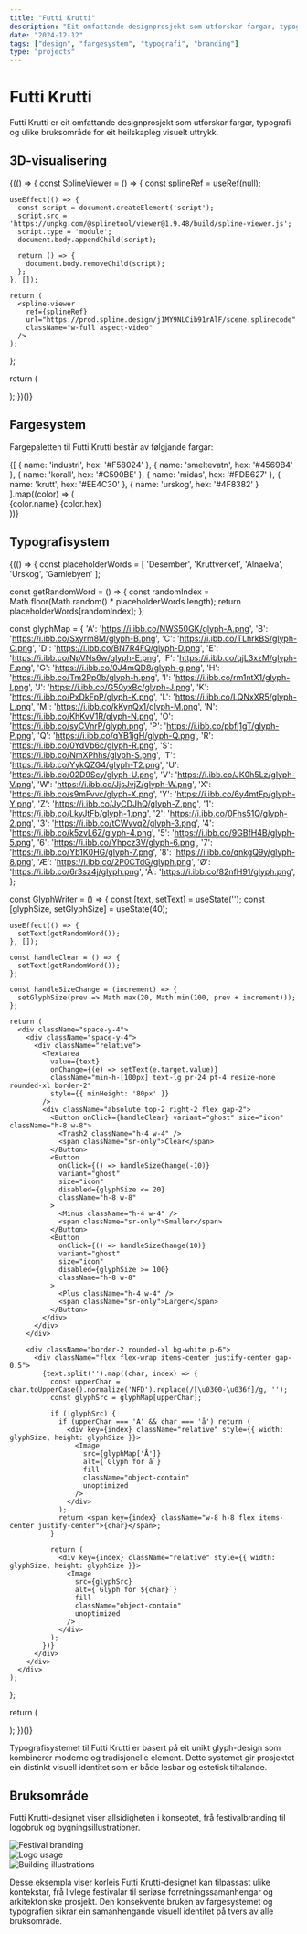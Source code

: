 ```yaml
---
title: "Futti Krutti"
description: "Eit omfattande designprosjekt som utforskar fargar, typografi og bruksområde"
date: "2024-12-12"
tags: ["design", "fargesystem", "typografi", "branding"]
type: "projects"
---
```




# Futti Krutti

Futti Krutti er eit omfattande designprosjekt som utforskar fargar, typografi og ulike bruksområde for eit heilskapleg visuelt uttrykk.

## 3D-visualisering

{(() => {
  const SplineViewer = () => {
    const splineRef = useRef(null);

    useEffect(() => {
      const script = document.createElement('script');
      script.src = 'https://unpkg.com/@splinetool/viewer@1.9.48/build/spline-viewer.js';
      script.type = 'module';
      document.body.appendChild(script);

      return () => {
        document.body.removeChild(script);
      };
    }, []);

    return (
      <spline-viewer
        ref={splineRef}
        url="https://prod.spline.design/j1MY9NLCib91rAlF/scene.splinecode"
        className="w-full aspect-video"
      />
    );
  };

  return (
    <div className="bg-white rounded-xl shadow-sm overflow-hidden mb-8">
      <SplineViewer />
    </div>
  );
})()}

## Fargesystem

Fargepaletten til Futti Krutti består av følgjande fargar:

<div className="grid gap-3">
  {[
    { name: 'industri', hex: '#F58024' },
    { name: 'smeltevatn', hex: '#4569B4' },
    { name: 'korall', hex: '#C590BE' },
    { name: 'midas', hex: '#FDB627' },
    { name: 'krutt', hex: '#EE4C30' },
    { name: 'urskog', hex: '#4F8382' }
  ].map((color) => (
    <div key={color.name} className="flex items-center gap-3 p-3 bg-white rounded-lg shadow-sm">
      <div 
        className="w-8 h-8 rounded-full"
        style={{ backgroundColor: color.hex }}
      />
      <span className="font-medium">{color.name}</span>
      <span className="text-gray-500 ml-auto">{color.hex}</span>
    </div>
  ))}
</div>

## Typografisystem

{(() => {
  const placeholderWords = [
    'Desember', 'Kruttverket', 'Alnaelva', 'Urskog', 'Gamlebyen'
  ];

  const getRandomWord = () => {
    const randomIndex = Math.floor(Math.random() * placeholderWords.length);
    return placeholderWords[randomIndex];
  };

  const glyphMap = {
    'A': 'https://i.ibb.co/NWS50GK/glyph-A.png',
    'B': 'https://i.ibb.co/Sxyrm8M/glyph-B.png',
    'C': 'https://i.ibb.co/TLhrkBS/glyph-C.png',
    'D': 'https://i.ibb.co/BN7R4FQ/glyph-D.png',
    'E': 'https://i.ibb.co/NpVNs6w/glyph-E.png',
    'F': 'https://i.ibb.co/qjL3xzM/glyph-F.png',
    'G': 'https://i.ibb.co/0J4mQD8/glyph-g.png',
    'H': 'https://i.ibb.co/Tm2Pp0b/glyph-h.png',
    'I': 'https://i.ibb.co/rm1ntX1/glyph-I.png',
    'J': 'https://i.ibb.co/G50yxBc/glyph-J.png',
    'K': 'https://i.ibb.co/PxDkFpP/glyph-K.png',
    'L': 'https://i.ibb.co/LQNxXR5/glyph-L.png',
    'M': 'https://i.ibb.co/kKynQx1/glyph-M.png',
    'N': 'https://i.ibb.co/KhKvV1R/glyph-N.png',
    'O': 'https://i.ibb.co/syCVnrP/glyph.png',
    'P': 'https://i.ibb.co/pbfj1gT/glyph-P.png',
    'Q': 'https://i.ibb.co/qYB1jgH/glyph-Q.png',
    'R': 'https://i.ibb.co/0YdVb6c/glyph-R.png',
    'S': 'https://i.ibb.co/NmXPhhs/glyph-S.png',
    'T': 'https://i.ibb.co/YykQZG4/glyph-T2.png',
    'U': 'https://i.ibb.co/02D9Scy/glyph-U.png',
    'V': 'https://i.ibb.co/JK0h5Lz/glyph-V.png',
    'W': 'https://i.ibb.co/JjsJvjZ/glyph-W.png',
    'X': 'https://i.ibb.co/s9mFvvc/glyph-X.png',
    'Y': 'https://i.ibb.co/6y4mtFp/glyph-Y.png',
    'Z': 'https://i.ibb.co/JyCDJhQ/glyph-Z.png',
    '1': 'https://i.ibb.co/LkyJtFb/glyph-1.png',
    '2': 'https://i.ibb.co/0Fhs51Q/glyph-2.png',
    '3': 'https://i.ibb.co/tCWyvq2/glyph-3.png',
    '4': 'https://i.ibb.co/k5zvL6Z/glyph-4.png',
    '5': 'https://i.ibb.co/9GBfH4B/glyph-5.png',
    '6': 'https://i.ibb.co/Yhpcz3V/glyph-6.png',
    '7': 'https://i.ibb.co/Yb1K0HG/glyph-7.png',
    '8': 'https://i.ibb.co/qnkgQ9y/glyph-8.png',
    'Æ': 'https://i.ibb.co/2P0CTdG/glyph.png',
    'Ø': 'https://i.ibb.co/6r3sz4j/glyph.png',
    'Å': 'https://i.ibb.co/82nfH91/glyph.png',
  };

  const GlyphWriter = () => {
    const [text, setText] = useState('');
    const [glyphSize, setGlyphSize] = useState(40);

    useEffect(() => {
      setText(getRandomWord());
    }, []);

    const handleClear = () => {
      setText(getRandomWord());
    };

    const handleSizeChange = (increment) => {
      setGlyphSize(prev => Math.max(20, Math.min(100, prev + increment)));
    };

    return (
      <div className="space-y-4">
        <div className="space-y-4">
          <div className="relative">
            <Textarea
              value={text}
              onChange={(e) => setText(e.target.value)}
              className="min-h-[100px] text-lg pr-24 pt-4 resize-none rounded-xl border-2"
              style={{ minHeight: '80px' }}
            />
            <div className="absolute top-2 right-2 flex gap-2">
              <Button onClick={handleClear} variant="ghost" size="icon" className="h-8 w-8">
                <Trash2 className="h-4 w-4" />
                <span className="sr-only">Clear</span>
              </Button>
              <Button
                onClick={() => handleSizeChange(-10)}
                variant="ghost"
                size="icon"
                disabled={glyphSize <= 20}
                className="h-8 w-8"
              >
                <Minus className="h-4 w-4" />
                <span className="sr-only">Smaller</span>
              </Button>
              <Button
                onClick={() => handleSizeChange(10)}
                variant="ghost"
                size="icon"
                disabled={glyphSize >= 100}
                className="h-8 w-8"
              >
                <Plus className="h-4 w-4" />
                <span className="sr-only">Larger</span>
              </Button>
            </div>
          </div>
        </div>

        <div className="border-2 rounded-xl bg-white p-6">
          <div className="flex flex-wrap items-center justify-center gap-0.5">
            {text.split('').map((char, index) => {
              const upperChar = char.toUpperCase().normalize('NFD').replace(/[\u0300-\u036f]/g, '');
              const glyphSrc = glyphMap[upperChar];
              
              if (!glyphSrc) {
                if (upperChar === 'A' && char === 'å') return (
                  <div key={index} className="relative" style={{ width: glyphSize, height: glyphSize }}>
                    <Image
                      src={glyphMap['Å']}
                      alt={`Glyph for å`}
                      fill
                      className="object-contain"
                      unoptimized
                    />
                  </div>
                );
                return <span key={index} className="w-8 h-8 flex items-center justify-center">{char}</span>;
              }
              
              return (
                <div key={index} className="relative" style={{ width: glyphSize, height: glyphSize }}>
                  <Image
                    src={glyphSrc}
                    alt={`Glyph for ${char}`}
                    fill
                    className="object-contain"
                    unoptimized
                  />
                </div>
              );
            })}
          </div>
        </div>
      </div>
    );
  };

  return (
    <div className="bg-white rounded-xl shadow-sm p-4">
      <GlyphWriter />
    </div>
  );
})()}

Typografisystemet til Futti Krutti er basert på eit unikt glyph-design som kombinerer moderne og tradisjonelle element. Dette systemet gir prosjektet ein distinkt visuell identitet som er både lesbar og estetisk tiltalande.

## Bruksområde

Futti Krutti-designet viser allsidigheten i konseptet, frå festivalbranding til logobruk og bygningsillustrationer.

<div className="grid grid-cols-1 sm:grid-cols-2 md:grid-cols-3 gap-4">
  <div className="aspect-[3/2] relative">
    <img
      src="https://hebbkx1anhila5yf.public.blob.vercel-storage.com/image-HTlYwNkevk4pwMYorWzQs1mhB4vq1w.png"
      alt="Festival branding"
      className="object-cover rounded-lg w-full h-full"
    />
  </div>
  <div className="aspect-[3/2] relative">
    <img
      src="https://hebbkx1anhila5yf.public.blob.vercel-storage.com/image-xJtPqhjAPz2VsmN7pPjE9XSNpnXJcN.png"
      alt="Logo usage"
      className="object-cover rounded-lg w-full h-full"
    />
  </div>
  <div className="aspect-[3/2] relative">
    <img
      src="https://hebbkx1anhila5yf.public.blob.vercel-storage.com/image-yORrIJ0QlbWjT9aVoiWIjA5EpJdR4Y.png"
      alt="Building illustrations"
      className="object-cover rounded-lg w-full h-full"
    />
  </div>
</div>

Desse eksempla viser korleis Futti Krutti-designet kan tilpassast ulike kontekstar, frå livlege festivalar til seriøse forretningssamanhengar og arkitektoniske prosjekt. Den konsekvente bruken av fargesystemet og typografien sikrar ein samanhengande visuell identitet på tvers av alle bruksområde.

